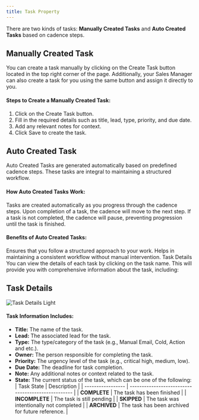 ```yaml
---
title: Task Property
---
```


There are two kinds of tasks: **Manually Created Tasks** and **Auto Created Tasks** based on cadence steps.

## Manually Created Task

You can create a task manually by clicking on the Create Task button located in the top right corner of the page. Additionally, your Sales Manager can also create a task for you using the same button and assign it directly to you.

#### Steps to Create a Manually Created Task:

1. Click on the Create Task button.
2. Fill in the required details such as title, lead, type, priority, and due date.
3. Add any relevant notes for context.
4. Click Save to create the task.

## Auto Created Task

Auto Created Tasks are generated automatically based on predefined cadence steps. These tasks are integral to maintaining a structured workflow.

#### How Auto Created Tasks Work:

Tasks are created automatically as you progress through the cadence steps.
Upon completion of a task, the cadence will move to the next step.
If a task is not completed, the cadence will pause, preventing progression until the task is finished.

#### Benefits of Auto Created Tasks:

Ensures that you follow a structured approach to your work.
Helps in maintaining a consistent workflow without manual intervention.
Task Details
You can view the details of each task by clicking on the task name. This will provide you with comprehensive information about the task, including:

## Task Details

<img
  className="block rounded-2xl shadow-lg"
  src="/images/task-details.png"
  alt="Task Details Light"
/>

#### Task Information Includes:

- **Title:** The name of the task.
- **Lead:** The associated lead for the task.
- **Type:** The type/category of the task (e.g., Manual Email, Cold, Action and etc.).
- **Owner:** The person responsible for completing the task.
- **Priority:** The urgency level of the task (e.g., critical high, medium, low).
- **Due Date:** The deadline for task completion.
- **Note:** Any additional notes or context related to the task.
- **State:** The current status of the task, which can be one of the following:
  | Task State | Description |
  | ----------------- | -------------------------------------------------- |
  | **COMPLETE** | The task has been finished |
  | **INCOMPLETE** | The task is still pending |
  | **SKIPPED** | The task was intentionally not completed |
  | **ARCHIVED** | The task has been archived for future reference. |
